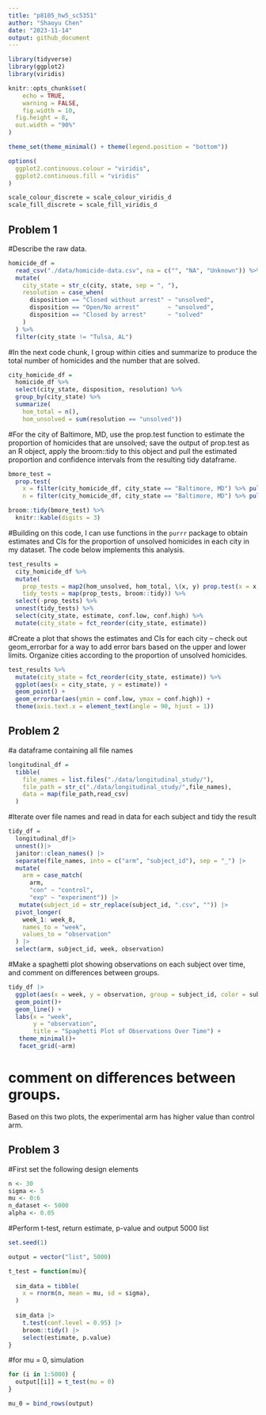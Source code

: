 ```yaml
---
title: "p8105_hw5_sc5351"
author: "Shaoyu Chen"
date: "2023-11-14"
output: github_document
---
```


```r
library(tidyverse)
library(ggplot2)
library(viridis)

knitr::opts_chunk$set(
	echo = TRUE,
	warning = FALSE,
	fig.width = 10, 
  fig.height = 8,
  out.width = "90%"
)

theme_set(theme_minimal() + theme(legend.position = "bottom"))

options(
  ggplot2.continuous.colour = "viridis",
  ggplot2.continuous.fill = "viridis"
)

scale_colour_discrete = scale_colour_viridis_d
scale_fill_discrete = scale_fill_viridis_d
```

## Problem 1

#Describe the raw data. 
```r
homicide_df = 
  read_csv("./data/homicide-data.csv", na = c("", "NA", "Unknown")) %>%
  mutate(
    city_state = str_c(city, state, sep = ", "),
    resolution = case_when(
      disposition == "Closed without arrest" ~ "unsolved",
      disposition == "Open/No arrest"        ~ "unsolved",
      disposition == "Closed by arrest"      ~ "solved"
    )
  ) %>% 
  filter(city_state != "Tulsa, AL") 
```
#In the next code chunk, I group within cities and summarize to produce the total number of homicides and the number that are solved. 
```r
city_homicide_df = 
  homicide_df %>% 
  select(city_state, disposition, resolution) %>% 
  group_by(city_state) %>% 
  summarize(
    hom_total = n(),
    hom_unsolved = sum(resolution == "unsolved"))
```
#For the city of Baltimore, MD, use the prop.test function to estimate the proportion of homicides that are unsolved; save the output of prop.test as an R object, apply the broom::tidy to this object and pull the estimated proportion and confidence intervals from the resulting tidy dataframe.
```r
bmore_test = 
  prop.test(
    x = filter(city_homicide_df, city_state == "Baltimore, MD") %>% pull(hom_unsolved),
    n = filter(city_homicide_df, city_state == "Baltimore, MD") %>% pull(hom_total)) 

broom::tidy(bmore_test) %>% 
  knitr::kable(digits = 3)
```
#Building on this code, I can use functions in the `purrr` package to obtain estimates and CIs for the proportion of unsolved homicides in each city in my dataset. The code below implements this analysis. 
```r
test_results = 
  city_homicide_df %>% 
  mutate(
    prop_tests = map2(hom_unsolved, hom_total, \(x, y) prop.test(x = x, n = y)),
    tidy_tests = map(prop_tests, broom::tidy)) %>% 
  select(-prop_tests) %>% 
  unnest(tidy_tests) %>% 
  select(city_state, estimate, conf.low, conf.high) %>% 
  mutate(city_state = fct_reorder(city_state, estimate))
```

#Create a plot that shows the estimates and CIs for each city – check out geom_errorbar for a way to add error bars based on the upper and lower limits. Organize cities according to the proportion of unsolved homicides.

```r
test_results %>% 
  mutate(city_state = fct_reorder(city_state, estimate)) %>% 
  ggplot(aes(x = city_state, y = estimate)) + 
  geom_point() + 
  geom_errorbar(aes(ymin = conf.low, ymax = conf.high)) + 
  theme(axis.text.x = element_text(angle = 90, hjust = 1))
```

## Problem 2

#a dataframe containing all file names
```r
longitudinal_df =
  tibble(
    file_names = list.files("./data/longitudinal_study/"),
    file_path = str_c("./data/longitudinal_study/",file_names),
    data = map(file_path,read_csv)
  )
```
#Iterate over file names and read in data for each subject and tidy the result
```r
tidy_df = 
  longitudinal_df|>
  unnest()|>
  janitor::clean_names() |>
  separate(file_names, into = c("arm", "subject_id"), sep = "_") |> 
  mutate(
    arm = case_match(
      arm, 
      "con" ~ "control", 
      "exp" ~ "experiment")) |>
   mutate(subject_id = str_replace(subject_id, ".csv", "")) |>
  pivot_longer(
    week_1: week_8,
    names_to = "week",
    values_to = "observation"
  ) |>
  select(arm, subject_id, week, observation)
```
#Make a spaghetti plot showing observations on each subject over time, and comment on differences between groups.
```r
tidy_df |>
  ggplot(aes(x = week, y = observation, group = subject_id, color = subject_id)) +
  geom_point()+
  geom_line() +
  labs(x = "week",
       y = "observation",
       title = "Spaghetti Plot of Observations Over Time") +
   theme_minimal()+
   facet_grid(~arm) 
```
# comment on differences between groups.
Based on this two plots, the experimental arm has higher value than control arm.

## Problem 3

#First set the following design elements
```r
n <- 30
sigma <- 5
mu <- 0:6
n_dataset <- 5000
alpha <- 0.05
```

#Perform t-test, return estimate, p-value and output 5000 list 
```r
set.seed(1)

output = vector("list", 5000)

t_test = function(mu){
  
  sim_data = tibble(
    x = rnorm(n, mean = mu, sd = sigma),
  )
  
  sim_data |> 
    t.test(conf.level = 0.95) |> 
    broom::tidy() |> 
    select(estimate, p.value) 
}
```

#for mu = 0, simulation

```r
for (i in 1:5000) {
  output[[i]] = t_test(mu = 0)
}

mu_0 = bind_rows(output)
```